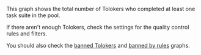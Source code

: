 This graph shows the total number of Tolokers who completed at least one task suite in the pool.

<Cut title="Recommendations">

If there aren't enough Tolokers, check the settings for the quality control rules and filters.

You should also check the [banned Tolokers](#banned-users) and [banned by rules](#blocked-rules) graphs.

</Cut>
